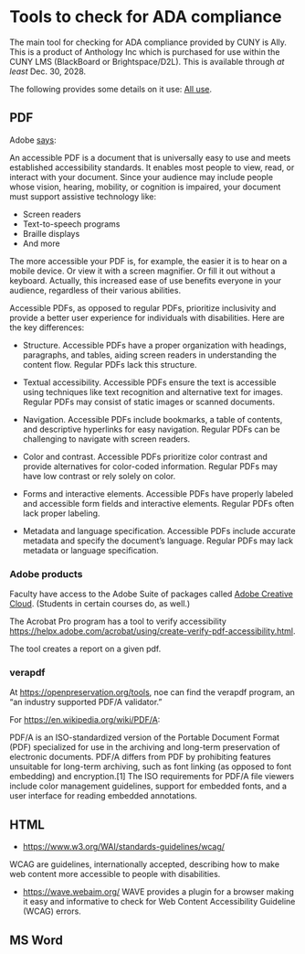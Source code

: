 # Tools to check for ADA compliance


The main tool for checking for ADA compliance provided by CUNY is Ally. This is a product of Anthology Inc which is purchased for use within the CUNY LMS (BlackBoard or Brightspace/D2L). This is available through *at least* Dec. 30, 2028.

The following provides some details on it use: [All use](https://pressbooks.cuny.edu/accessibilitytoolkit/chapter/anthology-ally-accessibility-support/).


## PDF

Adobe [says](https://www.adobe.com/acrobat/hub/what-is-an-accessible-pdf.html):

An accessible PDF is a document that is universally easy to use and meets established accessibility standards. It enables most people to view, read, or interact with your document. Since your audience may include people whose vision, hearing, mobility, or cognition is impaired, your document must support assistive technology like:

* Screen readers
* Text-to-speech programs
* Braille displays
* And more

The more accessible your PDF is, for example, the easier it is to hear on a mobile device. Or view it with a screen magnifier. Or fill it out without a keyboard. Actually, this increased ease of use benefits everyone in your audience, regardless of their various abilities.

Accessible PDFs, as opposed to regular PDFs, prioritize inclusivity and provide a better user experience for individuals with disabilities. Here are the key differences:

* Structure. Accessible PDFs have a proper organization with headings, paragraphs, and tables, aiding screen readers in understanding the content flow. Regular PDFs lack this structure.

* Textual accessibility. Accessible PDFs ensure the text is accessible using techniques like text recognition and alternative text for images. Regular PDFs may consist of static images or scanned documents.

* Navigation. Accessible PDFs include bookmarks, a table of contents, and descriptive hyperlinks for easy navigation. Regular PDFs can be challenging to navigate with screen readers.

* Color and contrast. Accessible PDFs prioritize color contrast and provide alternatives for color-coded information. Regular PDFs may have low contrast or rely solely on color.

* Forms and interactive elements. Accessible PDFs have properly labeled and accessible form fields and interactive elements. Regular PDFs often lack proper labeling.

* Metadata and language specification. Accessible PDFs include accurate metadata and specify the document’s language. Regular PDFs may lack metadata or language specification.


### Adobe products

Faculty have access to the Adobe Suite of packages called [Adobe Creative Cloud](https://www.cuny.edu/about/administration/offices/cis/technology-services/cuny-site-licenses/software-availability/). (Students in certain courses do, as well.)

The Acrobat Pro program has a tool to verify accessibility
[https://helpx.adobe.com/acrobat/using/create-verify-pdf-accessibility.html](https://helpx.adobe.com/acrobat/using/create-verify-pdf-accessibility.html).

The tool creates a report on a given pdf.

### verapdf

At [https://openpreservation.org/tools](https://openpreservation.org/tools), noe can find the verapdf program, an "an industry supported PDF/A validator."

For [https://en.wikipedia.org/wiki/PDF/A](https://en.wikipedia.org/wiki/PDF/A):

PDF/A is an ISO-standardized version of the Portable Document Format (PDF) specialized for use in the archiving and long-term preservation of electronic documents. PDF/A differs from PDF by prohibiting features unsuitable for long-term archiving, such as font linking (as opposed to font embedding) and encryption.[1] The ISO requirements for PDF/A file viewers include color management guidelines, support for embedded fonts, and a user interface for reading embedded annotations.



## HTML

* [https://www.w3.org/WAI/standards-guidelines/wcag/](https://www.w3.org/WAI/standards-guidelines/wcag/)

WCAG are guidelines, internationally accepted, describing how to make web content more accessible to people with disabilities.

* [https://wave.webaim.org/](https://wave.webaim.org/) WAVE provides a plugin for a browser making it easy and informative to check for Web Content Accessibility Guideline (WCAG) errors.

## MS Word
